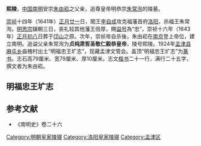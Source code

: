 '''熙陵'''，[[中国|中国]][[南明|南明]]安宗[[弘光帝|朱由崧]]之父亲，追尊皇帝明恭宗[[朱常洵|朱常洵]]的陵墓。

[[崇祯|崇祯]]十四年（1641年）[[正月廿一|正月廿一]]日，闖王[[李自成|李自成]]攻克福藩首府[[洛阳市|洛阳]]，杀福王朱常洵。[[崇禎帝|明思宗]]辍朝三日，丧礼较其他藩王倍厚，赐[[谥号|谥号]]為“忠”，崇祯十六年（1643年）[[正月初八|正月初八]]日葬于[[邙山|邙山]]之原。次年，崇祯帝自杀後，朱由崧在[[应天府_(明朝)|南京]]登上帝位，建立南明。追谥父亲朱常洵为'''贞纯肃哲圣敬仁毅恭皇帝'''，陵号熙陵。1924年[[孟津区|孟津县]][[麻屯镇|麻屯乡]]庙槐村出土“明福忠王圹志”，现藏孟津文管会。盖顶“明福忠王圹志”为[[篆书|篆书]]。志石高79厘米、宽79厘米、厚10厘米。志文[[楷书|楷书]]二十一行，满行二十五字，撰文者为朱由崧。

==明福忠王圹志==

{{Quotation|大明福忠王壙志<br/>
{{VtextStart}}〇大明福忠王壙志{{VtextEnd}}
{{VtextStart}}〇〇王諱常洵乃{{VtextEnd}}
{{VtextStart}}神宗顯皇帝之第三子母{{VtextEnd}}
{{VtextStart}}〇恭恪惠榮和靖皇貴妃鄭氏萬曆十四年正月初五日生二十九{{VtextEnd}}
{{VtextStart}}〇〇〇年十月十五日{{VtextEnd}}
{{VtextStart}}〇冊封為福王四十二年三月二十四日之國河南河南府王居國{{VtextEnd}}
{{VtextStart}}〇〇〇敦厚和平親賢樂善遇士大夫有禮人稱其有東平河間之{{VtextEnd}}
{{VtextStart}}〇〇〇風崇禎十四年正月二十日突有流賊數萬攻䧟府城民軍{{VtextEnd}}
{{VtextStart}}〇〇〇逃竄王獨挺身抗節指賊大罵二十一日遂死難焉一時宮{{VtextEnd}}
{{VtextStart}}〇〇〇眷內官相率赴義冒刅投繯者百餘人{{VtextEnd}}
{{VtextStart}}〇〇王享年五十六歲妃鄒氏子一人訃{{VtextEnd}}
{{VtextStart}}〇聞{{VtextEnd}}
{{VtextStart}}〇上輟朝三日特遣戚監科諸臣詣府察勘予祭葬從優一切䘮禮{{VtextEnd}}
{{VtextStart}}〇〇〇視諸藩倍厚賜諡曰忠更為之立廟建坊賜額以表其烈豎{{VtextEnd}}
{{VtextStart}}〇〇〇碑以紀其事{{VtextEnd}}
{{VtextStart}}〇〇東宮及在京文武官皆為致祭以崇禎十六年正月初八日{{VtextEnd}}
{{VtextStart}}〇〇〇葬於邙山之原嗚呼{{VtextEnd}}
{{VtextStart}}〇〇王以{{VtextEnd}}
{{VtextStart}}〇帝室至親享有大國著聲藩輔而慷慨激烈與城俱亡剛腸浩氣{{VtextEnd}}
{{VtextStart}}〇〇〇雖死猶生孔曰成仁孟曰取義王庶幾其無愧焉爰述其㮣{{VtextEnd}}
{{VtextStart}}〇〇〇勒之貞珉用垂不朽-{云}-{{VtextEnd}}
{{VtextStart}}〇〇〇〇〇〇〇〇〇〇〇〇〇〇〇孝男嗣王由崧泣血書石{{VtextEnd}}
}}

{{明朝皇陵}}

==参考文献==
*《南明史》卷二十六

[[Category:明朝皇家陵寝|Category:明朝皇家陵寝]]
[[Category:洛阳皇家陵寝|Category:洛阳皇家陵寝]]
[[Category:孟津区|Category:孟津区]]